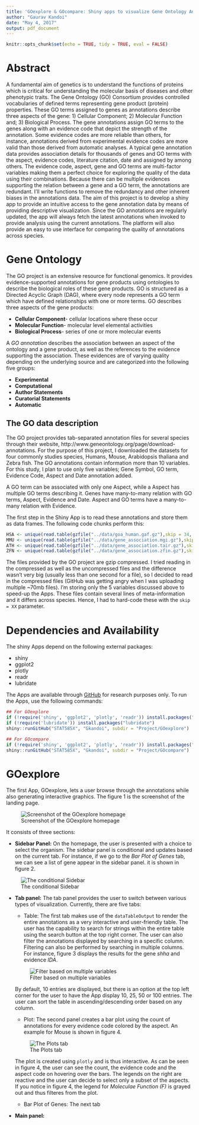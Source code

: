 ```yaml
---
title: 'GOexplore & GOcompare: Shiny apps to visualize Gene Ontology Annotations'
author: "Gaurav Kandoi"
date: "May 4, 2017"
output: pdf_document
---
```


```r
knitr::opts_chunk$set(echo = TRUE, tidy = TRUE, eval = FALSE)
```

# Abstract

A fundamental aim of genetics is to understand the functions of proteins which is critical for understanding the molecular basis of diseases and other phenotypic traits. The Gene Ontology (GO) Consortium provides controlled vocabularies of defined terms representing gene product (protein) properties. These GO terms assigned to genes as annotations describe three aspects of the gene: 1) Cellular Component; 2) Molecular Function and; 3) Biological Process. The gene annotations assign GO terms to the genes along with an evidence code that depict the strength of the annotation. Some evidence codes are more reliable than others, for instance, annotations derived from experimental evidence codes are more valid than those derived from automatic analyses. A typical gene annotation data provides association details for thousands of genes and GO terms with the aspect, evidence codes, literature citation, date and assigned by among others. The evidence code, aspect, gene and GO terms are multi-factor variables making them a perfect choice for exploring the quality of the data using their combinations. Because there can be multiple evidences supporting the relation between a gene and a GO term, the annotations are redundant. I'll write functions to remove the redundancy and other inherent biases in the annotations data. The aim of this project is to develop a shiny app to provide an intuitive access to the gene annotation data by means of providing descriptive visualization. Since the GO annotations are regularly updated, the app will always fetch the latest annotations when invoked to provide analysis using the current annotations. The platform will also provide an easy to use interface for comparing the quality of annotations across species.

# Gene Ontology

The GO project is an extensive resource for functional genomics. It provides evidence-supported annotations for gene products using ontologies to describe the biological roles of these gene products. GO is structured as a Directed Acyclic Graph (DAG), where every node represents a GO term which have defined relationships with one or more terms. GO describes three aspects of the gene products:

- **Cellular Component**- cellular locations where these occur
- **Molecular Function**- molecular level elemental activities
- **Biological Process**- series of one or more molecular events

A *GO annotation* describes the association between an aspect of the ontology and a gene product, as well as the references to the evidence supporting the association. These evidences are of varying quality depending on the underlying source and are categorized into the following five groups:

- **Experimental**
- **Computational**
- **Author Statements**
- **Curatorial Statements**
- **Automatic**

## The GO data description

The GO project provides tab-separated annotation files for several species through their website, http://www.geneontology.org/page/download-annotations. For the purpose of this project, I downloaded the datasets for four commonly studies species, Humans, Mouse, Arabidopsis thaliana and Zebra fish. The GO annotations contain information more than 10 variables. For this study, I plan to use only five variables; Gene Symbol, GO term, Evidence Code, Aspect and Date annotation added.

A GO term can be associated with only one Aspect, while a Aspect has multiple GO terms describing it. Genes have many-to-many relation with GO terms, Aspect, Evidence and Date. Aspect and GO terms have a many-to-many relation with Evidence.

The first step in the Shiny App is to read these annotations and store them as data frames. The following code chunks perform this:

```r
HSA <- unique(read.table(gzfile("../data/goa_human.gaf.gz"),skip = 34, header = F, sep = "\t", strip.white = F, stringsAsFactors = T, skipNul = T, quote = "",comment.char = "")[,c(3,5,7,9,14)])
MMU <- unique(read.table(gzfile("../data/gene_association.mgi.gz"),skip = 47, header = F, sep = "\t", strip.white = F, stringsAsFactors = T, skipNul = T, quote = "",comment.char = "")[,c(3,5,7,9,14)])
ATH <- unique(read.table(gzfile("../data/gene_association.tair.gz"),skip = 24, header = F, sep = "\t", strip.white = F, stringsAsFactors = T, skipNul = T, quote = "",comment.char = "")[,c(3,5,7,9,14)])
ZFN <- unique(read.table(gzfile("../data/gene_association.zfin.gz"),skip = 28, header = F, sep = "\t", strip.white = F, stringsAsFactors = T, skipNul = T, quote = "",comment.char = "")[,c(3,5,7,9,14)])
```

The files provided by the GO project are gzip compressed. I tried reading in the compressed as well as the uncompressed files and the difference wasn't very big (usually less than one second for a file), so I decided to read in the compressed files (GitHub was getting angry when I was uploading multiple ~70mb files). I'm storing only the 5 variables discussed above to speed-up the Apps. These files contain several lines of meta-information and it differs across species. Hence, I had to hard-code these with the `skip = XX` parameter.

# Dependencies and Availability

The shiny Apps depend on the following external packages:

- shiny
- ggplot2
- plotly
- readr
- lubridate

The Apps are available through [GitHub](https://github.com/Gkandoi/STAT585X/tree/master/Project) for research purposes only. To run the Apps, use the following commands:

```r
## For GOexplore
if (!require('shiny', 'ggplot2', 'plotly', 'readr')) install.packages("shiny", "ggplot2", "plotly", "readr")
if (!require('lubridate')) install.packages("lubridate")
shiny::runGitHub("STAT585X", "Gkandoi", subdir = "Project/GOexplore")
```

```r
## For GOcompare
if (!require('shiny', 'ggplot2', 'plotly', 'readr')) install.packages("shiny", "ggplot2", "plotly", "readr")
shiny::runGitHub("STAT585X", "Gkandoi", subdir = "Project/GOcompare")
```

# GOexplore

The first App, GOexplore, lets a user browse through the annotations while also generating interactive graphics. The figure 1 is the screenshot of the landing page.

![Screenshot of the GOexplore homepage](./Figures/GOexplore.png)

It consists of three sections:

* **Sidebar Panel:** On the homepage, the user is presented with a choice to select the organism. The sidebar panel is conditional and updates based on the current tab. For instance, if we go to the *Bar Plot of Genes* tab, we can see a list of gene appear in the sidebar panel. it is shown in figure 2.

![The conditional Sidebar](./Figures/Sidebar2.png)

* **Tab panel:** The tab panel provides the user to switch between various types of visualization. Currently, there are five tabs:
    + Table: The first tab makes use of the `dataTableOutput` to render the entire annotations as a very interactive and user-friendly table. The user has the capability to search for strings within the entire table using the search button at the top right corner. The user can also filter the annotations displayed by searching in a specific column. Filtering can also be performed by searching in multiple columns. For instance, figure 3 displays the results for the gene *shha* and evidence *IDA*.
    
    ![Filter based on multiple variables](./Figures/MultiFilter.png)
    
    By default, 10 entries are displayed, but there is an option at the top left corner for the user to have the App display 10, 25, 50 or 100 entries. The user can sort the table in ascending/descending order based on any column.
    
    + Plot: The second panel creates a bar plot using the count of annotations for every evidence code colored by the aspect. An example for Mouse is shown in figure 4.
    
    ![The Plots tab](./Figures/PlotTab.png)
    
    The plot is created using `plotly` and is thus interactive. As can be seen in figure 4, the user can see the count, the evidence code and the aspect code on hovering over the bars. The legends on the right are reactive and the user can decide to select only a subset of the aspects. If you notice in figure 4, the legend for *Moleculae Function (F)* is grayed out and thus filteres from the plot.
    
    + Bar Plot of Genes: The next tab

- **Main panel:**
